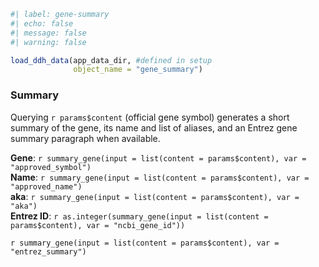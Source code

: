 ```r
#| label: gene-summary
#| echo: false
#| message: false
#| warning: false

load_ddh_data(app_data_dir, #defined in setup
              object_name = "gene_summary")
```

### Summary  
Querying `r params$content` (official gene symbol) generates a short summary of the gene, its name and list of aliases, and an Entrez gene summary paragraph when available.  
  
**Gene**: `r summary_gene(input = list(content = params$content), var = "approved_symbol")`  
**Name**: `r summary_gene(input = list(content = params$content), var = "approved_name")`  
**aka**: `r summary_gene(input = list(content = params$content), var = "aka")`  
**Entrez ID**: `r as.integer(summary_gene(input = list(content = params$content), var = "ncbi_gene_id"))`
  
`r summary_gene(input = list(content = params$content), var = "entrez_summary")`  

